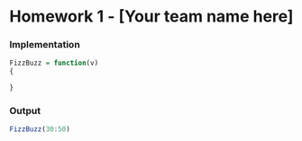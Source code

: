 Homework 1 - [Your team name here]
========================================================

### Implementation

<!--
Use this section to implement the fizzbuzz function.

This should include a short write up describing your approach
to implementing the function. Not both code formating / style
and your writeup matter for your overall grade.
-->

```r
FizzBuzz = function(v)
{

}
```

### Output

<!--
Use this section to show the output of your 
fizzbuzz function for integer values from 30 to 50.

No writeup is necessary for this section.
-->

```r
FizzBuzz(30:50)
```